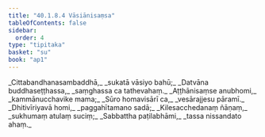 ```yaml
---
title: "40.1.8.4 Vāsiānisaṃsa"
tableOfContents: false
sidebar:
  order: 4
type: "tipitaka"
basket: "su"
book: "ap1"
---
```



<DynamicBreadcrumb />

<Division number="103" book="ap1" bookNo="20" page="359">

<Paragraph number="4400" type="verses" book="ap1">
_Cittabandhanasambaddhā,_  
_sukatā vāsiyo bahū;_  
_Datvāna buddhaseṭṭhassa,_  
_saṃghassa ca tathevahaṃ._  

</Paragraph>

</Division>
<Division number="104" book="ap1" bookNo="20" page="359">

<Paragraph number="4401" type="verses" book="ap1">
_Aṭṭhānisaṃse anubhomi,_  
_kammānucchavike mama;_  
_Sūro homavisārī ca,_  
_vesārajjesu pāramī._  

</Paragraph>

</Division>
<Division number="105" book="ap1" bookNo="20" page="359">

<Paragraph number="4402" type="verses" book="ap1">
_Dhitivīriyavā homi,_  
_paggahītamano sadā;_  
_Kilesacchedanaṃ ñāṇaṃ,_  
_sukhumaṃ atulaṃ suciṃ;_  
_Sabbattha paṭilabhāmi,_  
_tassa nissandato ahaṃ._
</Paragraph>
</Division>